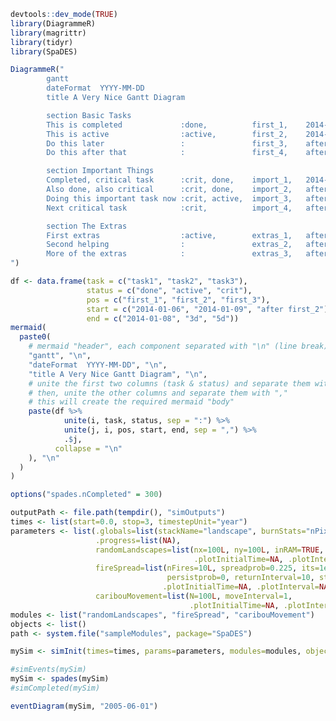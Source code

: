 ```r
devtools::dev_mode(TRUE)
library(DiagrammeR)
library(magrittr)
library(tidyr)
library(SpaDES)
```

```r
DiagrammeR("
        gantt
        dateFormat  YYYY-MM-DD
        title A Very Nice Gantt Diagram

        section Basic Tasks
        This is completed             :done,          first_1,    2014-01-06, 2014-01-08
        This is active                :active,        first_2,    2014-01-09, 3d
        Do this later                 :               first_3,    after first_2, 5d
        Do this after that            :               first_4,    after first_3, 5d

        section Important Things
        Completed, critical task      :crit, done,    import_1,   2014-01-06,24h
        Also done, also critical      :crit, done,    import_2,   after import_1, 2d
        Doing this important task now :crit, active,  import_3,   after import_2, 3d
        Next critical task            :crit,          import_4,   after import_3, 5d

        section The Extras
        First extras                  :active,        extras_1,   after import_4,  3d
        Second helping                :               extras_2,   after extras_1, 20h
        More of the extras            :               extras_3,   after extras_1, 48h
")
```

```r
df <- data.frame(task = c("task1", "task2", "task3"),
                 status = c("done", "active", "crit"),
                 pos = c("first_1", "first_2", "first_3"),
                 start = c("2014-01-06", "2014-01-09", "after first_2"),
                 end = c("2014-01-08", "3d", "5d"))
mermaid(
  paste0(
    # mermaid "header", each component separated with "\n" (line break)
    "gantt", "\n",
    "dateFormat  YYYY-MM-DD", "\n",
    "title A Very Nice Gantt Diagram", "\n",
    # unite the first two columns (task & status) and separate them with ":"
    # then, unite the other columns and separate them with ","
    # this will create the required mermaid "body"
    paste(df %>%
            unite(i, task, status, sep = ":") %>%
            unite(j, i, pos, start, end, sep = ",") %>%
            .$j,
          collapse = "\n"
    ), "\n"
  )
)
```

```r
options("spades.nCompleted" = 300)

outputPath <- file.path(tempdir(), "simOutputs")
times <- list(start=0.0, stop=3, timestepUnit="year")
parameters <- list(.globals=list(stackName="landscape", burnStats="nPixelsBurned"),
                   .progress=list(NA),
                   randomLandscapes=list(nx=100L, ny=100L, inRAM=TRUE,
                                         .plotInitialTime=NA, .plotInterval=NA),
                   fireSpread=list(nFires=10L, spreadprob=0.225, its=1e6,
                                   persistprob=0, returnInterval=10, startTime=0,
                                  .plotInitialTime=NA, .plotInterval=NA),
                   caribouMovement=list(N=100L, moveInterval=1,
                                        .plotInitialTime=NA, .plotInterval=NA))
modules <- list("randomLandscapes", "fireSpread", "caribouMovement")
objects <- list()
path <- system.file("sampleModules", package="SpaDES")

mySim <- simInit(times=times, params=parameters, modules=modules, objects=objects, path=path)

#simEvents(mySim)
mySim <- spades(mySim)
#simCompleted(mySim)
```

```r
eventDiagram(mySim, "2005-06-01")
```
